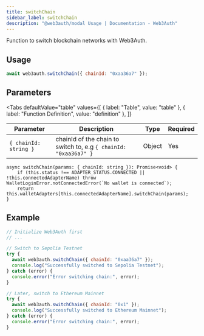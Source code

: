 ```yaml
---
title: switchChain
sidebar_label: switchChain
description: "@web3auth/modal Usage | Documentation - Web3Auth"
---
```



Function to switch blockchain networks with Web3Auth.

## Usage

```javascript
await web3auth.switchChain({ chainId: "0xaa36a7" });
```

## Parameters

<Tabs
  defaultValue="table"
  values={[
    { label: "Table", value: "table" },
    { label: "Function Definition", value: "definition" },
  ]}
>

<TabItem value="table">

| Parameter             | Description                                                      | Type   | Required |
| --------------------- | ---------------------------------------------------------------- | ------ | -------- |
| `{ chainId: string }` | chainId of the chain to switch to, e.g `{ chainId: "0xaa36a7" }` | Object | Yes      |

</TabItem>

<TabItem value="definition">

```tsx
async switchChain(params: { chainId: string }): Promise<void> {
    if (this.status !== ADAPTER_STATUS.CONNECTED || !this.connectedAdapterName) throw WalletLoginError.notConnectedError(`No wallet is connected`);
    return this.walletAdapters[this.connectedAdapterName].switchChain(params);
}
```

</TabItem>

</Tabs>

## Example

```javascript title="switchChain.js"
// Initialize Web3Auth first
// ...

// Switch to Sepolia Testnet
try {
  await web3auth.switchChain({ chainId: "0xaa36a7" });
  console.log("Successfully switched to Sepolia Testnet");
} catch (error) {
  console.error("Error switching chain:", error);
}

// Later, switch to Ethereum Mainnet
try {
  await web3auth.switchChain({ chainId: "0x1" });
  console.log("Successfully switched to Ethereum Mainnet");
} catch (error) {
  console.error("Error switching chain:", error);
}
```
